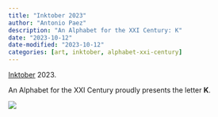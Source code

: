 ```yaml
---
title: "Inktober 2023"
author: "Antonio Paez"
description: "An Alphabet for the XXI Century: K"
date: "2023-10-12"
date-modified: "2023-10-12"
categories: [art, inktober, alphabet-xxi-century] 
---
```


[Inktober](https://inktober.com/) 2023.  
  
An Alphabet for the XXI Century proudly presents the letter **K**.  

![](AXXI-K.png)

